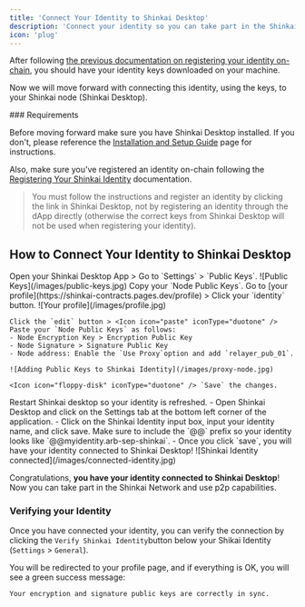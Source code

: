 ```yaml
---
title: 'Connect Your Identity to Shinkai Desktop'
description: 'Connect your identity so you can take part in the Shinkai Network and use p2p capabilities'
icon: 'plug'
---
```


After following [the previous documentation on registering your identity on-chain](/advanced/shinkai-identity), you should have your identity keys downloaded on your machine. 

Now we will move forward with connecting this identity, using the keys, to your Shinkai node (Shinkai Desktop).

<Note>
### Requirements

Before moving forward make sure you have Shinkai Desktop installed. If you don't, please reference the [Installation and Setup Guide](/quickstart) page for instructions.

Also, make sure you've registered an identity on-chain following the [Registering Your Shinkai Identity](/advanced/shinkai-identity) documentation. 

> You must follow the instructions and register an identity by clicking the link in Shinkai Desktop, not by registering an identity through the dApp directly (otherwise the correct keys from Shinkai Desktop will not be used when registering your identity).

</Note>

## How to Connect Your Identity to Shinkai Desktop

<Steps titleSize="h3">
  <Step title="Copy the Keys in your Desktop App">
    Open your Shinkai Desktop App > Go to `Settings` > `Public Keys`.
    ![Public Keys](/images/public-keys.jpg)
    <Icon icon="copy" iconType="duotone" /> Copy your `Node Public Keys`.
  </Step>

  <Step title="Paste the Keys in Your Shinkai Profile">
    Go to [your profile](https://shinkai-contracts.pages.dev/profile) > Click your `identity` button. 
    ![Your profile](/images/profile.jpg)
    
    Click the `edit` button > <Icon icon="paste" iconType="duotone" /> Paste your `Node Public Keys` as follows:
    - Node Encryption Key > Encryption Public Key
    - Node Signature > Signature Public Key
    - Node address: Enable the `Use Proxy`option and add `relayer_pub_01`. 

    ![Adding Public Keys to Shinkai Identity](/images/proxy-node.jpg)

    <Icon icon="floppy-disk" iconType="duotone" /> `Save` the changes. 

  </Step>

  <Step title="Restart your Shinkai Desktop App">
    Restart Shinkai desktop so your identity is refreshed. 
  </Step>

  <Step title="Copy the name of your registered Shinkai Identity">
    - Open Shinkai Desktop and click on the Settings tab at the bottom left corner of the application.
    - Click on the Shinkai Identity input box, input your identity name, and click save. Make sure to include the `@@` prefix so your identity looks like `@@myidentity.arb-sep-shinkai`.
    - Once you click `save`, you will have your identity connected to Shinkai Desktop!
    ![Shinkai Identity connected](/images/connected-identity.jpg)
  </Step>

</Steps>

<Icon icon="hands-clapping" iconType="duotone" /> Congratulations, **you have your identity connected to Shinkai Desktop**! Now you can take part in the Shinkai Network and use p2p capabilities.

### Verifying your Identity

Once you have connected your identity, you can verify the connection by clicking  the `Verify Shinkai Identity`button below your Shikai Identity (`Settings` > `General`).

You will be redirected to your profile page, and if everything is OK, you will see a green success message:

<Icon icon="check" iconType="duotone" />`Your encryption and signature public keys are correctly in sync.`

